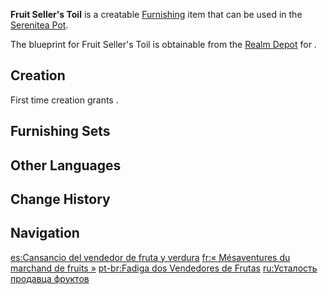 {{Furnishing Infobox
|id             = 373109
|image          = Item Fruit Seller's Toil.png
|category       = Landscape
|subcategory    = Large Object
|quality        = 3
|adeptal_energy = 60
|load           = 35
|reduced_load   = 24
|description    = Fruits and vegetables have been tightly piled together here without any care for how they might affect one another. Perhaps the merchant in question was far too tired to quibble about such details.<br>Placing a [[Mist Flower]] within a sack is an easy solution to the problem, but the price of one Mist Flower may exceed several days' worth of a merchant's income, which makes it an unprofitable proposition.
|blueprint      = Realm Depot
}}
'''Fruit Seller's Toil''' is a creatable [[Furnishing]] item that can be used in the [[Serenitea Pot]].

The blueprint for Fruit Seller's Toil is obtainable from the [[Realm Depot]] for {{Item|Realm Currency|24|x=160}}.

==Creation==
First time creation grants {{Item|Trust|24|x=60}}.
{{Recipe
|type = Creation
|time = 14h
|Fabric = 12
|sort = Fabric
}}

==Furnishing Sets==
{{Craft Usage|type=Furnishing Set}}

==Other Languages==
{{Other Languages
|en      = Fruit Seller's Toil
|zhs     = 果蔬商贩的劳累
|zhs_rm  = Guǒshū Shāngfàn de Láolèi
|zht     = 果蔬商販的勞累
|zht_rm  = Guǒshū Shāngfàn de Láolèi
|zh_tl   = 
|ja      = 青果商人の疲労
|ja_rm   = Seika Shounin no Hirou
|ja_tl   = Fruit Vendors Fatigue
|ko      = 과채 장사꾼의 피로
|ko_rm   = Gwachae Jangsakkun-ui Piro
|ko_tl   = Exhaustion of the Fruits and Vegetables Merchant
|es      = Cansancio del vendedor de fruta y verdura
|es_tl   = Fatigue of the Fruit and Vegetable Seller
|fr      = «&nbsp;Mésaventures du marchand de fruits&nbsp;»
|fr_tl   = "Misadventures of the Fruit Seller"
|ru      = Усталость продавца фруктов
|ru_tl   = Fruit Seller's Weariness
|th      = ถุงผักผลไม้ละลานตา
|th_rm   = 
|th_tl   = 
|vi      = Sự Mệt Nhọc Của Người Bán Rau Quả
|vi_tl   = 
|de      = Mühsal des Obsthändlers
|de_tl   = Hardship of the Fruit Trader
|id      = Kelelahan Penjual Buah
|id_tl   = Exhaustion of Fruit Seller
|pt      = Fadiga dos Vendedores de Frutas
|pt_tl   = 
|tr      = Çalışkan Manav
|tr_tl   = 
|it      = Sacchi Fatiche del fruttivendolo
|it_tl   = 
}}

==Change History==
{{Change History|1.5}}

==Navigation==
{{Furnishing Navbox|exterior}}

[[es:Cansancio del vendedor de fruta y verdura]]
[[fr:« Mésaventures du marchand de fruits »]]
[[pt-br:Fadiga dos Vendedores de Frutas]]
[[ru:Усталость продавца фруктов]]